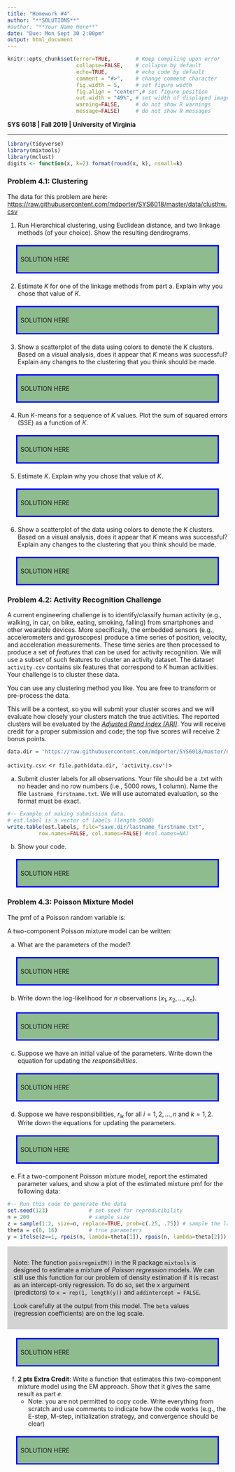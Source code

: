 ```yaml
---
title: "Homework #4"
author: "**SOLUTIONS**"
#author: "**Your Name Here**"
date: "Due: Mon Sept 30 2:00pm"
output: html_document
---
```


<!--- Below are global settings for knitr. You can override any of them by adding the changes to individual chunks --->

```r
knitr::opts_chunk$set(error=TRUE,        # Keep compiling upon error
                      collapse=FALSE,    # collapse by default
                      echo=TRUE,         # echo code by default
                      comment = "#>",    # change comment character
                      fig.width = 5,     # set figure width
                      fig.align = "center",# set figure position
                      out.width = "49%", # set width of displayed images
                      warning=FALSE,     # do not show R warnings
                      message=FALSE)     # do not show R messages
```

<!--- Solution Region --->
<style>
#solution {
  background-color: #8FBC8F;
  border-style: solid;
  border-color: blue;
  padding: .5em;
  margin: 20px
}
</style>



**SYS 6018 | Fall 2019 | University of Virginia **

*******************************************

<!--- Load Required R packages here --->
```r
library(tidyverse)
library(mixtools)
library(mclust)
digits <- function(x, k=2) format(round(x, k), nsmall=k)
```



### Problem 4.1: Clustering 


The data for this problem are here: <https://raw.githubusercontent.com/mdporter/SYS6018/master/data/clusthw.csv>


1. Run Hierarchical clustering, using Euclidean distance, and two linkage methods (of your choice). Show the resulting dendrograms. 

<div id="solution">
SOLUTION HERE
</div>


2. Estimate $K$ for one of the linkage methods from part a. Explain why you chose that value of $K$. 

<div id="solution">
SOLUTION HERE
</div>

3. Show a scatterplot of the data using colors to denote the $K$ clusters. Based on a visual analysis, does it appear that $K$ means was successful? Explain any changes to the clustering that you think should be made. 

<div id="solution">
SOLUTION HERE
</div>


4. Run $K$-means for a sequence of $K$ values. Plot the sum of squared errors (SSE) as a function of $K$. 

<div id="solution">
SOLUTION HERE
</div>


5. Estimate $K$. Explain why you chose that value of $K$. 

<div id="solution">
SOLUTION HERE
</div>


6. Show a scatterplot of the data using colors to denote the $K$ clusters. Based on a visual analysis, does it appear that $K$ means was successful? Explain any changes to the clustering that you think should be made. 

<div id="solution">
SOLUTION HERE
</div>








### Problem 4.2: Activity Recognition Challenge

A current engineering challenge is to identify/classify human activity (e.g., walking, in car, on bike, eating, smoking, falling) from smartphones and other wearable devices. 
More specifically, the embedded sensors (e.g., accelerometers and gyroscopes) produce a time series of position, velocity, and acceleration measurements. These time series are then processed to produce a set of *features* that can be used for activity recognition. We will use a subset of such features to cluster an activity dataset. The dataset `activity.csv` contains six features that correspond to $K$ human activities. Your challenge is to cluster these data. 

You can use any clustering method you like. You are free to transform or pre-process the data. 

This will be a contest, so you will submit your cluster scores and we will evaluate how closely your clusters match the true activities. The reported clusters will be evaluated by the [*Adjusted Rand index (ARI)*](https://en.wikipedia.org/wiki/Rand_index).
You will receive credit for a proper submission and code; the top five scores will receive 2 bonus points. 


```r
data.dir = 'https://raw.githubusercontent.com/mdporter/SYS6018/master/data'
```

`activity.csv`: <`r file.path(data.dir, 'activity.csv')`>


a. Submit cluster labels for all observations. Your file should be a .txt with no header and no row numbers (i.e., 5000 rows, 1 column). 
Name the file `lastname_firstname.txt`. We will use automated evaluation, so the format must be exact. 

```r
#-- Example of making submission data. 
# est.label is a vector of labels (length 5000)
write.table(est.labels, file="save.dir/lastname_firstname.txt", 
          row.names=FALSE, col.names=FALSE) #col.names=NA)
```


b. Show your code. 

<div id="solution">
SOLUTION HERE
</div>



### Problem 4.3: Poisson Mixture Model


The pmf of a Poisson random variable is:
\begin{align*}
f_k(x; \lambda_k) = \frac{\lambda_k^x e^{-\lambda_k}}{x!}
\end{align*}

A two-component Poisson mixture model can be written:
\begin{align*}
f(x; \theta) = \pi \frac{\lambda_1^x e^{-\lambda_1}}{x!} + (1-\pi) \frac{\lambda_2^x e^{-\lambda_2}}{x!}
\end{align*}



a. What are the parameters of the model? 

<div id="solution">
SOLUTION HERE
</div>


b. Write down the log-likelihood for $n$ observations ($x_1, x_2, \ldots, x_n$). 

<div id="solution">
SOLUTION HERE
</div>


c. Suppose we have an initial value of the parameters. Write down the equation for updating the *responsibilities*. 

<div id="solution">
SOLUTION HERE
</div>



d. Suppose we have responsibilities, $r_{ik}$ for all $i=1, 2, \ldots, n$ and $k=1,2$. Write down the equations for updating the parameters. 

<div id="solution">
SOLUTION HERE
</div>



e. Fit a two-component Poisson mixture model, report the estimated parameter values, and show a plot of the estimated mixture pmf for the following data:

```r
#-- Run this code to generate the data
set.seed(123)             # set seed for reproducibility
n = 200                   # sample size
z = sample(1:2, size=n, replace=TRUE, prob=c(.25, .75)) # sample the latent class
theta = c(8, 16)          # true parameters
y = ifelse(z==1, rpois(n, lambda=theta[1]), rpois(n, lambda=theta[2]))
```


<div style="background-color:lightgrey; display: block; border-color: black; padding:1em">

Note: The function `poisregmixEM()` in the R package `mixtools` is designed to estimate a mixture of *Poisson regression* models. We can still use this function for our problem of density estimation if it is recast as an intercept-only regression. To do so, set the $x$ argument (predictors) to `x = rep(1, length(y))` and `addintercept = FALSE`. 

Look carefully at the output from this model. The `beta` values (regression coefficients) are on the log scale.

</div>


<div id="solution">
SOLUTION HERE
</div>


f. **2 pts Extra Credit**: Write a function that estimates this two-component mixture model using the EM approach. Show that it gives the same result as part *e*. 
    - Note: you are not permitted to copy code.  Write everything from scratch and use comments to indicate how the code works (e.g., the E-step, M-step, initialization strategy, and convergence should be clear)

<div id="solution">
SOLUTION HERE
</div>

